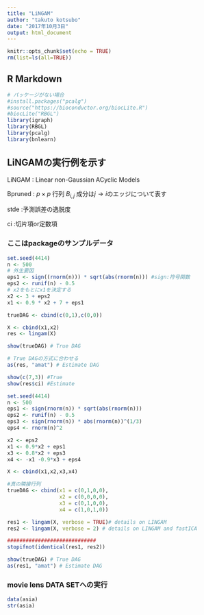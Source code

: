```yaml
---
title: "LiNGAM"
author: "takuto kotsubo"
date: "2017年10月3日"
output: html_document
---
```


```r
knitr::opts_chunk$set(echo = TRUE)
rm(list=ls(all=TRUE))
```

## R Markdown

```r
# パッケージがない場合
#install.packages("pcalg")
#source("https://bioconductor.org/biocLite.R")
#biocLite("RBGL")
library(igraph)
library(RBGL)
library(pcalg)
library(bnlearn)
```

## LiNGAMの実行例を示す

LiNGAM : Linear non-Gaussian ACyclic Models

Bpruned : $p \times p$ 行列 $B_{i,j}$ 成分は$j \rightarrow i$のエッジについて表す

stde :予測誤差の逸脱度

ci   :切片項or定数項

### ここはpackageのサンプルデータ

```r
set.seed(4414)
n <- 500
# 外生要因
eps1 <- sign((rnorm(n))) * sqrt(abs(rnorm(n))) #sign:符号関数
eps2 <- runif(n) - 0.5
# x2をもとにx1を決定する
x2 <- 3 + eps2
x1 <- 0.9 * x2 + 7 + eps1

trueDAG <- cbind(c(0,1),c(0,0))

X <- cbind(x1,x2) 
res <- lingam(X)

show(trueDAG) # True DAG　

# True DAGの方式に合わせる
as(res, "amat") # Estimate DAG

show(c(7,3)) #True 
show(res$ci) #Estimate
```

```r
set.seed(4414)
n <- 500 
eps1 <- sign(rnorm(n)) * sqrt(abs(rnorm(n))) 
eps2 <- runif(n) - 0.5 
eps3 <- sign(rnorm(n)) * abs(rnorm(n))^(1/3) 
eps4 <- rnorm(n)^2

x2 <- eps2 
x1 <- 0.9*x2 + eps1 
x3 <- 0.8*x2 + eps3 
x4 <- -x1 -0.9*x3 + eps4

X <- cbind(x1,x2,x3,x4)

#真の隣接行列
trueDAG <- cbind(x1 = c(0,1,0,0), 
                 x2 = c(0,0,0,0), 
                 x3 = c(0,1,0,0), 
                 x4 = c(1,0,1,0))

res1 <- lingam(X, verbose = TRUE)# details on LINGAM 
res2 <- lingam(X, verbose = 2) # details on LINGAM and fastICA 

#############################
stopifnot(identical(res1, res2)) 

show(trueDAG) # True DAG
as(res1, "amat") # Estimate DAG
```

### movie lens DATA SETへの実行

```r
data(asia)
str(asia)
```

